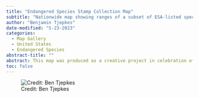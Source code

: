 ```yaml
---
title: "Endangered Species Stamp Collection Map"
subtitle: "Nationwide map showing ranges of a subset of ESA-listed species."
author: "Benjamin Tjepkes"
date-modified: "5-23-2023"
categories:
  - Map Gallery
  - United States
  - Endangered Species
abstract-title: ""
abstract: This map was produced as a creative project in celebration of the 50th anniversery of the U.S. Endangered Species Act. It shows a few of the limited edition endangered species stamps from the USPS and where the USFWS-determined ranges of those species are located. Map creation was performed in ArcGIS Pro 3.1.
toc: false
---
```


![Credit: Ben Tjepkes](../gallery/img-map-7.jpg)
